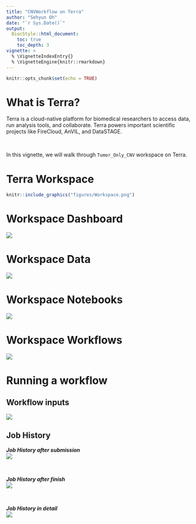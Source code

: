 ```yaml
---
title: "CNVWorkflow on Terra"
author: "Sehyun Oh"
date: "`r Sys.Date()`"
output:
  BiocStyle::html_document:
    toc: true
    toc_depth: 3
vignette: >
  % \VignetteIndexEntry{}
  % \VignetteEngine{knitr::rmarkdown}
---
```


```r
knitr::opts_chunk$set(echo = TRUE)
```

# What is Terra?
Terra is a cloud-native platform for biomedical researchers to access data, run analysis tools, and collaborate. Terra powers important scientific projects like FireCloud, AnVIL, and DataSTAGE.

<br>

In this vignette, we will walk through `Tumor_Only_CNV` workspace on Terra. 

# Terra Workspace
```r
knitr::include_graphics("figures/Workspace.png")
```

# Workspace Dashboard
![](figures/Dashboard.png)

# Workspace Data
![](figures/Data.png)

# Workspace Notebooks
![](figures/Notebooks.png)

# Workspace Workflows
![](figures/Workflows.png)

# Running a workflow
## Workflow inputs
![](figures/Workflow_Inputs.png)

## Job History
_**Job History after submission**_   
![](figures/Job_History_Running.png)

<br>

_**Job History after finish**_   
![](figures/Job_History_Done.png)

<br>

_**Job History in detail **_   
![](figures/Job_History_Detail.png)


